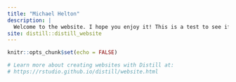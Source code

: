 ```yaml
---
title: "Michael Helton"
description: |
  Welcome to the website. I hope you enjoy it! This is a test to see if my github connected.
site: distill::distill_website
---
```


```r
knitr::opts_chunk$set(echo = FALSE)

# Learn more about creating websites with Distill at:
# https://rstudio.github.io/distill/website.html

```

